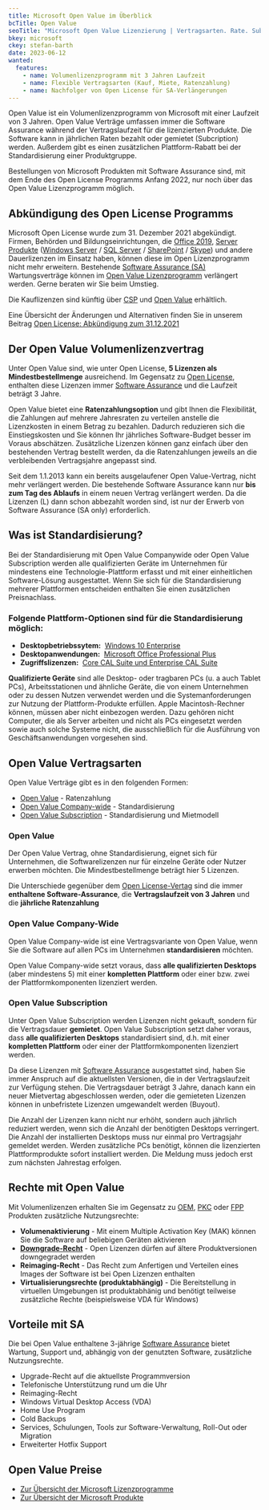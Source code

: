 ```yaml
---
title: Microsoft Open Value im Überblick
bcTitle: Open Value
seoTitle: "Microsoft Open Value Lizenzierung | Vertragsarten. Rate. Subscriptions. Company Wide."
bkey: microsoft
ckey: stefan-barth
date: 2023-06-12
wanted:
  features:
    - name: Volumenlizenzprogramm mit 3 Jahren Laufzeit
    - name: Flexible Vertragsarten (Kauf, Miete, Ratenzahlung)
    - name: Nachfolger von Open License für SA-Verlängerungen
---
```




<Intro>

Open Value ist ein Volumenlizenzprogramm von Microsoft mit einer Laufzeit von 3 Jahren. Open Value Verträge umfassen immer die Software Assurance während der Vertragslaufzeit für die lizenzierten Produkte. Die Software kann in jährlichen Raten bezahlt oder gemietet (Subcription) werden. Außerdem gibt es einen zusätzlichen Plattform-Rabatt bei der Standardisierung einer Produktgruppe.

Bestellungen von Microsoft Produkten mit Software Assurance sind, mit dem Ende des Open License Programms Anfang 2022, nur noch über das Open Value Lizenzprogramm möglich.


</Intro>

<TOC />


## Abkündigung des Open License Programms


<Info>

  Microsoft Open License wurde zum 31. Dezember 2021 abgekündigt. Firmen, Behörden und Bildungseinrichtungen, die [Office 2019](/hersteller/microsoft/office/), [Server Produkte](/hersteller/microsoft/) ([Windows Server](/hersteller/microsoft/windows-server/) / [SQL Server](/hersteller/microsoft/sql-server/) / [SharePoint](/hersteller/microsoft/sharepoint/) / [Skype](/hersteller/microsoft/skype-for-business/)) und andere Dauerlizenzen im Einsatz haben,
  können diese im Open Lizenzprogramm nicht mehr erweitern.
  Bestehende [Software Assurance (SA)](/hersteller/microsoft/software-assurance/) Wartungsverträge können im [Open Value Lizenzprogramm](#open-value) verlängert werden. Gerne beraten wir Sie beim Umstieg.

  Die Kauflizenzen sind künftig über [CSP](/hersteller/microsoft/csp/) und [Open Value](/hersteller/microsoft/open-value/) erhältlich.

  Eine Übersicht der Änderungen und Alternativen finden Sie in unserem Beitrag [Open License: Abkündigung zum 31.12.2021](/blog/open-license-abschaffung-aenderung-2021-2022/)


</Info>


## Der Open Value Volumenlizenzvertrag

  Unter Open Value sind, wie unter Open License, **5 Lizenzen als Mindestbestellmenge** ausreichend. Im Gegensatz zu [Open License](/hersteller/microsoft/open-license/), enthalten diese Lizenzen immer [Software Assurance](/hersteller/microsoft/software-assurance/) und die Laufzeit beträgt 3 Jahre.

  Open Value bietet eine **Ratenzahlungsoption** und gibt Ihnen die Flexibilität, die Zahlungen auf mehrere Jahresraten zu verteilen anstelle die Lizenzkosten in einem Betrag zu bezahlen. Dadurch reduzieren sich die Einstiegskosten und Sie können Ihr jährliches Software-Budget besser im Voraus abschätzen. Zusätzliche Lizenzen können ganz einfach über den bestehenden Vertrag bestellt werden, da die Ratenzahlungen jeweils an die verbleibenden Vertragsjahre angepasst sind.

  Seit dem 1.1.2013 kann ein bereits ausgelaufener Open Value-Vertrag, nicht mehr verlängert werden. Die bestehende Software Assurance kann nur **bis zum Tag des Ablaufs** in einem neuen Vertrag verlängert werden. Da die Lizenzen (L) dann schon abbezahlt worden sind, ist nur der Erwerb von Software Assurance (SA only) erforderlich.


## Was ist Standardisierung?

  Bei der Standardisierung mit Open Value Company­wide oder Open Value Subscription werden alle qualifizierten Geräte im Unternehmen für mindestens eine Technologie-Plattform erfasst und mit einer einheitlichen Software-Lösung ausgestattet. Wenn Sie sich für die Standardisierung mehrerer Plattformen entscheiden enthalten Sie einen zusätzlichen Preisnachlass.


### Folgende Plattform-Optionen sind für die Standardisierung möglich:

<ArrowList>

 -  **Desktopbetriebssytem:**  [Windows 10 Enterprise](/hersteller/microsoft/windows/)
 -  **Desktopanwendungen:**  [Microsoft Office Professional Plus](/hersteller/microsoft/office/)
 -  **Zugriffslizenzen:**  [Core CAL Suite und Enterprise CAL Suite](/hersteller/microsoft/cal-suite/)

</ArrowList>

<Info>

   **Qualifizierte Geräte** sind alle Desktop- oder tragbaren PCs (u. a auch Tablet PCs), Arbeitsstationen und ähnliche Geräte, die von einem Unternehmen oder zu dessen Nutzen verwendet werden und die Systemanforderungen zur Nutzung der Plattform-Produkte erfüllen. Apple Macintosh-Rechner können, müssen aber nicht einbezogen werden. Dazu gehören nicht Computer, die als Server arbeiten und nicht als PCs eingesetzt werden sowie auch solche Systeme nicht, die ausschließlich für die Ausführung von Geschäftsanwendungen vorgesehen sind.

</Info>

## Open Value Vertragsarten

  Open Value Verträge gibt es in den folgenden Formen:

<ArrowList>

 -  [Open Value](#open-value) - Ratenzahlung
 -  [Open Value Company-wide](#open-value-company-wide) - Standardisierung
 -  [Open Value Subscription](#open-value-subscription) - Standardisierung und Mietmodell

</ArrowList>

### Open Value

  Der Open Value Vertrag, ohne Standardisierung, eignet sich für Unternehmen, die Softwarelizenzen nur für einzelne Geräte oder Nutzer erwerben möchten. Die Mindestbestellmenge beträgt hier 5 Lizenzen.

  Die Unterschiede gegenüber dem [Open License-Vertag](/hersteller/microsoft/open-license/) sind die immer **enthaltene Software-Assurance**, die **Vertragslaufzeit von 3 Jahren** und die **jährliche Ratenzahlung**


### Open Value Company-Wide

  Open Value Company-wide ist eine Vertragsvariante von Open Value, wenn Sie die Software auf allen PCs im Unternehmen **standardisieren** möchten.

  Open Value Company-wide setzt voraus, dass **alle qualifizierten Desktops** (aber mindestens 5) mit einer **kompletten Plattform** oder einer bzw. zwei der Plattformkomponenten lizenziert werden.


### Open Value Subscription

  Unter Open Value Subscription werden Lizenzen nicht gekauft, sondern für die Vertragsdauer **gemietet**. Open Value Subscription setzt daher voraus, dass **alle qualifizierten Desktops** standardisiert sind, d.h. mit einer **kompletten Plattform** oder einer der Plattformkomponenten lizenziert werden.

  Da diese Lizenzen mit [Software Assurance](/glossar/sa-software-assurance-microsoft/) ausgestattet sind, haben Sie immer Anspruch auf die aktuellsten Versionen, die in der Vertragslaufzeit zur Verfügung stehen. Die Vertragsdauer beträgt 3 Jahre, danach kann ein neuer Mietvertag abgeschlossen werden, oder die gemieteten Lizenzen können in unbefristete Lizenzen umgewandelt werden (Buyout).

  Die Anzahl der Lizenzen kann nicht nur erhöht, sondern auch jährlich reduziert werden, wenn sich die Anzahl der benötigten Desktops verringert. Die Anzahl der installierten Desktops muss nur einmal pro Vertragsjahr gemeldet werden. Werden zusätzliche PCs benötigt, können die lizenzierten Plattformprodukte sofort installiert werden. Die Meldung muss jedoch erst zum nächsten Jahrestag erfolgen.



## Rechte mit Open Value

  Mit Volumenlizenzen erhalten Sie im Gegensatz zu [OEM](/hersteller/microsoft/oem/), [PKC](/hersteller/microsoft/pkc/) oder [FPP](/hersteller/microsoft/fpp/) Produkten zusätzliche Nutzungsrechte:

<ArrowList>

 -  **Volumenaktivierung** - Mit einem Multiple Activation Key (MAK) können Sie die Software auf beliebigen Geräten aktivieren
 -  **[Downgrade-Recht](/blog/microsoft-downgrade-rechte/)** - Open Lizenzen dürfen auf ältere Produktversionen downgegradet werden
 -  **Reimaging-Recht** - Das Recht zum Anfertigen und Verteilen eines Images der Software ist bei Open Lizenzen enthalten
 -  **Virtualisierungsrechte (produktabhängig)** - Die Bereitstellung in virtuellen Umgebungen ist produktabhänig und benötigt teilweise zusätzliche Rechte (beispielsweise VDA für Windows)

</ArrowList>


## Vorteile mit SA

  Die bei Open Value enthaltene 3-jährige [Software Assurance](/hersteller/microsoft/software-assurance/) bietet Wartung, Support und, abhängig von der genutzten Software, zusätzliche Nutzungsrechte.

<ArrowList>

 - Upgrade-Recht auf die aktuellste Programmversion
 - Telefonische Unterstützung rund um die Uhr
 - Reimaging-Recht
 - Windows Virtual Desktop Access (VDA)
 - Home Use Program
 - Cold Backups
 - Services, Schulungen, Tools zur Software-Verwaltung, Roll-Out oder Migration
 - Erweiterter Hotfix Support

</ArrowList>


## Open Value Preise

<ArrowList>

 - [Zur Übersicht der Microsoft Lizenzprogramme](/hersteller/microsoft/lizenzierung/)
 - [Zur Übersicht der Microsoft Produkte](/hersteller/microsoft/)

</ArrowList>
